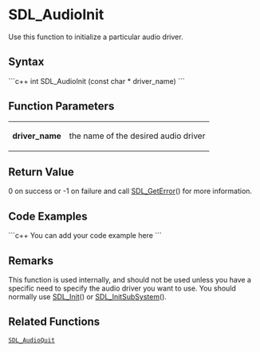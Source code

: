 <!-- pragma section-numbers off -->
<!-- pragma disable-camelcase -->

= SDL_AudioInit =
Use this function to initialize a particular audio driver.


== Syntax ==
```c++
int SDL_AudioInit (const char * driver_name)
```

== Function Parameters ==
{|
|'''driver_name'''
|the name of the desired audio driver
|}

== Return Value ==
0 on success or -1 on failure and call [[SDL_GetError]]() for more information.

== Code Examples ==
```c++
You can add your code example here
```

== Remarks ==
This function is used internally, and should not be used unless you have a specific need to specify the audio driver you want to use.  You should normally use [[SDL_Init]]() or [[SDL_InitSubSystem]]().

== Related Functions ==
 [[SDL_AudioQuit]]
